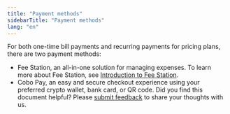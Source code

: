 ```yaml
---
title: "Payment methods"
sidebarTitle: "Payment methods"
lang: "en"
---
```


For both one-time bill payments and recurring payments for pricing plans, there are two payment methods:

- Fee Station, an all-in-one solution for managing expenses. To learn more about Fee Station, see [Introduction to Fee Station](/en/portal/fee-station/introduction).
- Cobo Pay, an easy and secure checkout experience using your preferred crypto wallet, bank card, or QR code.
<Tip>Did you find this document helpful? Please [submit feedback](https://forms.zohopublic.com/cobo/form/DocumentFeedbackForm/formperma/QvLOhxJv1_JMsJ-1dleZ8Itb_7rzN-LtgvsDdxosoVI?referrername=manuals) to share your thoughts with us.</Tip>